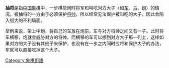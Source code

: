 {{多個問題|
{{original research|time=2009-09-06T05:31:01+00:00}}
{{unreferenced|time=2009-09-06T05:31:01+00:00}}
}}
{{Xiangqi diagram plus
| tright
| 抽将
| | | |ad| |gd| | | 
| | | | |ad|hd| | | 
|ed| | | | | | | |ed
| | | | | | | | |
| | | | | |rl| | | 
| | | | | |cl| | | 
| |rd| | | | | | | 
| | | |rl|el| | | | 
| | | | | | | |cd|hl
| | | |al|gl|al| |hl|cd
|红方車四平八，叫将抽吃黑车（文中例子）
|size=35
|arrow=6, 5, 4, 180
}}
{{Xiangqi diagram plus
| tright
| 抽将
|rd| |ed|ad|gd|ad|ed|hd|rd
| | | | | | | | | 
| |cd|hd| | | | |cd| 
|sd| | | |sd| | | |sd
| | |sd| | | |sd| | 
| | | | | | | | | 
|sl| |sl| |sl| | | |sl
| |cl| | | | |cl| | 
| | | | | | | | | 
|rl|hl|el|al|gl|al|el|hl|rl
|红方炮三進七，叫将抽吃黑车
|size=35
|arrow=7, 8, 7, 270
}}
{{Xiangqi diagram plus
| tright
| 抽将
| | |ed| |gd|ad|ed| | 
| | | | |ad| | | | 
| |rl| | | | | | |
| | | | | | | | |cl 
| | | | |hl| | | | 
| | | | | | | | | 
| | | | |rd| | | | 
| | | | |el| | | | 
| | | | | | | |cd| 
| | | |al|gl|al|el| |cd
|红方炮一平五，叫将抽吃黑车
|size=35
|arrow=9, 4, 4, 180
}}
'''抽将'''是指[[中国象棋|中国象棋]]中，一步棋能同时将军和叫吃对方大子（如[[车_(中国象棋)|车]]、[[马_(中国象棋)|马]]、[[炮_(中国象棋)|炮]]）的情况。被抽将的一方由于必须保护[[帅_(中国象棋)|将帅]]，所以经常无法保护被叫吃的大子，因此会陷入很大的不利局面。

举例来说，架上中炮，将自己的车放在炮前，车与对方将帅之间又有一子。此时将车横移，炮就会威胁对方的将帅。而横移的车可以挪到对方大子那一列上，这样如果对方的大子没有其他子来保护，也没有在一步之内同时应将和保护大子的办法，车就可以直接吃掉这个大子。

{{ChineseChess}}

[[Category:象棋術語|Category:象棋術語]]